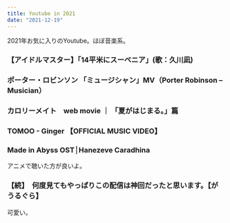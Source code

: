 ```yaml
---
title: Youtube in 2021
date: "2021-12-19"
---
```


2021年お気に入りのYoutube。ほぼ音楽系。

### 【アイドルマスター】「14平米にスーベニア」(歌：久川凪)
<YouTube videoId='hV6M0p7IBKQ' />

### ポーター・ロビンソン 「ミュージシャン」MV（Porter Robinson – Musician）
<YouTube videoId='q-74HTjRbuY' />

### カロリーメイト　web movie ｜ 「夏がはじまる。」篇
<YouTube videoId='wf8mZVmof2g' />

### TOMOO - Ginger 【OFFICIAL MUSIC VIDEO】
<YouTube videoId='z01gL_ahiOQ' />

### Made in Abyss OST┊Hanezeve Caradhina
<YouTube videoId='eglsRPAAZio' />
アニメで聴いた方が良いよ。

### 【続】　何度見てもやっぱりこの配信は神回だったと思います。【がうるぐら】
<YouTube videoId='Bhcb8PoPyz0' />
可愛い。